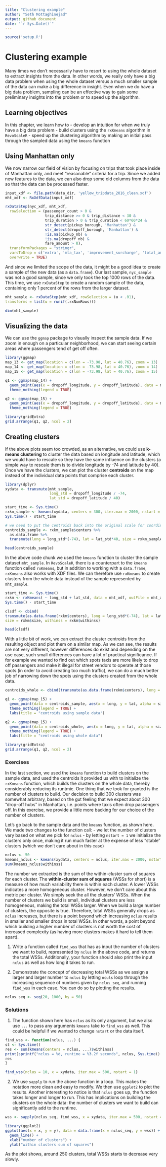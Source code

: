```yaml
---
title: "Clustering example"
author: "Seth Mottaghinejad"
output: github_document
date: "`r Sys.Date()`"
---
```


```r
source('setup.R')
```

# Clustering example

Many times we don't necessarily have to resort to using the whole dataset to extract insights from the data. In other words, we really only have a big data problem when using the whole dataset versus a much smaller sample of the data can make a big difference in insight. Even when we do have a big data problem, sampling can be an effective way to gain some preliminary insights into the problem or to speed up the algorithm.

## Learning objectives

In this chapter, we learn how to
- develop an intuition for when we truly have a big data problem
- build clusters using the `rxKmeans` algorithm in `RevoScaleR`
- speed up the clustering algorithm by making an initial pass through the sampled data using the `kmeans` function

## Using Manhattan only

We now narrow our field of vision by focusing on trips that took place inside of Manhattan only, and meet "reasonable" criteria for a trip. Since we added new features to the data, we can also drop some old columns from the data so that the data can be processed faster.

```r
input_xdf <- file.path(data_dir, 'yellow_tripdata_2016_clean.xdf')
mht_xdf <- RxXdfData(input_xdf)

rxDataStep(nyc_xdf, mht_xdf,
  rowSelection = (passenger_count > 0 &
                  trip_distance >= 0 & trip_distance < 30 &
                  trip_duration > 0 & trip_duration < 60*60*24 &
                  str_detect(pickup_borough, 'Manhattan') &
                  str_detect(dropoff_borough, 'Manhattan') &
                  !is.na(pickup_nb) &
                  !is.na(dropoff_nb) &
                  fare_amount > 0),
  transformPackages = "stringr",
  varsToDrop = c('extra', 'mta_tax', 'improvement_surcharge', 'total_amount', 'pickup_borough', 'dropoff_borough', 'pickup_nhood', 'dropoff_nhood'),
  overwrite = TRUE)
```

And since we limited the scope of the data, it might be a good idea to create a sample of the new data (as a `data.frame`). Our last sample, `nyc_sample` was not a good sample, since we only took the top 1000 rows of the data. This time, we use `rxDataStep` to create a random sample of the data, containing only 1 percent of the rows from the larger dataset.

```r
mht_sample <- rxDataStep(mht_xdf, rowSelection = (u < .01),
transforms = list(u = runif(.rxNumRows)))

dim(mht_sample)
```

## Visualizing the data


We can use the `ggmap` package to visually inspect the sample data. If we zoom in enough on a particular neighborhood, we can start seeing certain areas where passengers tend of get off often.

```r
library(ggmap)
map_13 <- get_map(location = c(lon = -73.98, lat = 40.76), zoom = 13)
map_14 <- get_map(location = c(lon = -73.98, lat = 40.76), zoom = 14)
map_15 <- get_map(location = c(lon = -73.98, lat = 40.76), zoom = 15)

q1 <- ggmap(map_14) +
  geom_point(aes(x = dropoff_longitude, y = dropoff_latitude), data = mht_sample, alpha = 0.15, na.rm = TRUE, col = "red", size = .5) +
  theme_nothing(legend = TRUE)

q2 <- ggmap(map_15) +
  geom_point(aes(x = dropoff_longitude, y = dropoff_latitude), data = mht_sample, alpha = 0.15, na.rm = TRUE, col = "red", size = .5) +
  theme_nothing(legend = TRUE)

library(gridExtra)
grid.arrange(q1, q2, ncol = 2)
```

## Creating clusters

If the above plots seem too crowded, as an alternative, we could use **k-means clustering** to cluster the data based on longitude and latitude, which we would have to rescale so they have the same influence on the clusters (a simple way to rescale them is to divide longitude by -74 and latitude by 40). Once we have the clusters, we can plot the cluster **centroids** on the map instead of the individual data points that comprise each cluster.

```r
library(dplyr)
xydata <- transmute(mht_sample, 
                    long_std = dropoff_longitude / -74, 
                    lat_std = dropoff_latitude / 40)

start_time <- Sys.time()
rxkm_sample <- kmeans(xydata, centers = 300, iter.max = 2000, nstart = 50)
Sys.time() - start_time

# we need to put the centroids back into the original scale for coordinates
centroids_sample <- rxkm_sample$centers %>%
  as.data.frame %>%
  transmute(long = long_std*(-74), lat = lat_std*40, size = rxkm_sample$size)

head(centroids_sample)
```

In the above code chunk we used the `kmeans` function to cluster the sample dataset `mht_sample`. In `RevoScaleR`, there is a counterpart to the `kmeans` function called `rxKmeans`, but in addition to working with a `data.frame`, `rxKmeans` also works with XDF files. We can therefore use `rxKmeans` to create clusters from the whole data instead of the sample represented by `mht_sample`.

```r
start_time <- Sys.time()
rxkm <- rxKmeans( ~ long_std + lat_std, data = mht_xdf, outFile = mht_xdf, outColName = "dropoff_cluster", centers = rxkm_sample$centers, transforms = list(long_std = dropoff_longitude / -74, lat_std = dropoff_latitude / 40), blocksPerRead = 1, overwrite = TRUE, maxIterations = 100, reportProgress = -1)
Sys.time() - start_time

clsdf <- cbind(
transmute(as.data.frame(rxkm$centers), long = long_std*(-74), lat = lat_std*40),
size = rxkm$size, withinss = rxkm$withinss)

head(clsdf)
```

With a little bit of work, we can extract the cluster centroids from the resulting object and plot them on a similar map. As we can see, the results are not very different, however differences do exist and depending on the use case, such small differences can have a lot of practical significance. If for example we wanted to find out which spots taxis are more likely to drop off passengers and make it illegal for street vendors to operate at those spots (in order to avoid creating too much traffic), we can do a much better job of narrowing down the spots using the clusters created from the whole data.

```r
centroids_whole <- cbind(transmute(as.data.frame(rxkm$centers), long = long_std*(-74), lat = lat_std*40), size = rxkm$size, withinss = rxkm$withinss)

q1 <- ggmap(map_15) +
  geom_point(data = centroids_sample, aes(x = long, y = lat, alpha = size), na.rm = TRUE, size = 3, col = 'red') +
  theme_nothing(legend = TRUE) +
  labs(title = "centroids using sample data")

q2 <- ggmap(map_15) +
  geom_point(data = centroids_whole, aes(x = long, y = lat, alpha = size), na.rm = TRUE, size = 3, col = 'red') +
  theme_nothing(legend = TRUE) +
  labs(title = "centroids using whole data")

library(gridExtra)
grid.arrange(q1, q2, ncol = 2)
```

### Exercises

In the last section, we used the `kmeans` function to build clusters on the sample data, and used the centroids it provided us with to initialize the `rxKmeans` function, which builds the clusters on the whole data, thereby considerably reducing its runtmie. One thing that we took for granted is the number of clusters to build. Our decision to build 300 clusters was somewhat arbitrary, based on the gut feeling that we expect about 300 "drop-off hubs" in Manhattan, i.e. points where taxis often drop passengers off. In this exercise, we provide a little more backing for our choice of the number of clusters.

Let's go back to the sample data and the `kmeans` function, as shown here. We made two changes to the function call:
- we let the number of clusters vary based on what we pick for `nclus`
- by letting `nstart = 1` we initialize the clusters only once, making it run much faster at the expense of less "stable" clusters (which we don't care about in this case)

```r
nclus <- 50
kmeans_nclus <- kmeans(xydata, centers = nclus, iter.max = 2000, nstart = 1)
sum(kmeans_nclus$withinss)
```

The number we extracted is the sum of the within-cluster sum of squares for each cluster. The **within-cluster sum of squares** (WSSs for short) is a measure of how much variability there is within each cluster. A lower WSSs indicates a more homogeneous cluster. However, we don't care about this metric per cluster. We simply seek the all the clusters' WSSs. When the number of clusters we build is small, individual clusters are less homogeneous, making the total WSSs larger. When we build a large number of clusters, the opposite is true. Therefore, total WSSs generally drops as `nclus` increases, but there is a point beyond which increasing `nclus` results in smaller and smaller drops in total WSSs. In other words, a point beyond which building a higher number of clusters is not worth the cost of increased complexity (as having more clusters makes it hard to tell them apart).

(1) Write a function called `find_wss` that has as input the number of clusters we want to build, represented by `nclus` in the above code, and returns the total WSSs. Additionally, your function should also print the input `nclus` as well as how long it takes to run.

(2) Demonstrate the concept of decreasing total WSSs as we assign a larger and larger number to `nclus` by letting `nculs` loop through the increasing sequence of numbers given by `nclus_seq`, and running `find_wss` in each case. You can do so by plotting the results.

```r
nclus_seq <- seq(20, 1000, by = 50)
```

### Solutions

(1) The function shown here has `nclus` as its only argument, but we also use `...` to pass any arguments `kmeans` take to `find_wss` as well. This could be helpful if we wanted to change `nstart` or the data itself.

```r
find_wss <- function(nclus, ...) {
st <- Sys.time()
res <- sum(kmeans(centers = nclus, ...)$withinss)
print(sprintf("nclus = %d, runtime = %3.2f seconds", nclus, Sys.time() - st))
res
}

find_wss(nclus = 10, x = xydata, iter.max = 500, nstart = 1)
```

(2) We use `sapply` to run the above function in a loop. This makes the notation more clean and easy to modify. We then use `ggplot2` to plot the results. Another interesting to notice is that `nclus` goes up, the function takes longer and longer to run. This has implications on building the clusters on the whole data: the number of clusters we want to build can significantly add to the runtime.

```r
wss <- sapply(nclus_seq, find_wss, x = xydata, iter.max = 500, nstart = 1)

library(ggplot2)
ggplot(aes(x = x, y = y), data = data.frame(x = nclus_seq, y = wss)) +
  geom_line() +
  xlab("number of clusters") +
  ylab("within clusters sum of squares")
```

As the plot shows, around 250 clusters, total WSSs starts to decrease very slowly.

